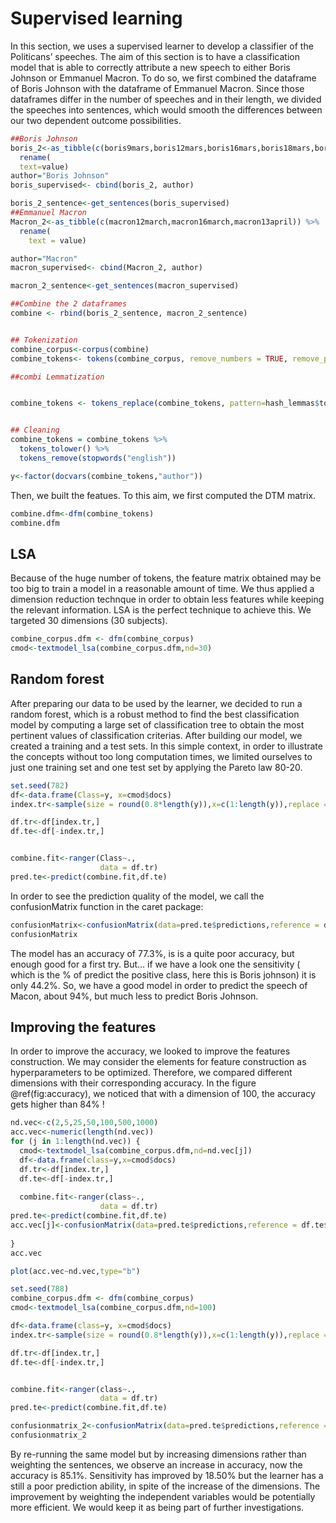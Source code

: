 # Supervised learning

In this section, we uses a supervised learner to develop a classifier of the Politicans' speeches. The aim of this section is to have a classification model that is able to correctly attribute a new speech to either Boris Johnson or Emmanuel Macron. To do so, we first combined the dataframe of Boris Johnson with the dataframe of Emmanuel Macron. Since those dataframes differ in the number of speeches and in their length, we divided the speeches into sentences, which would smooth the differences between our two dependent outcome possibilities.

```r

##Boris Johnson
boris_2<-as_tibble(c(boris9mars,boris12mars,boris16mars,boris18mars,boris19mars,boris20mars,boris22mars)) %>%
  rename(
  text=value)
author="Boris Johnson"
boris_supervised<- cbind(boris_2, author)

boris_2_sentence<-get_sentences(boris_supervised)
##Emmanuel Macron
Macron_2<-as_tibble(c(macron12march,macron16march,macron13april)) %>% 
  rename(
    text = value)

author="Macron"
macron_supervised<- cbind(Macron_2, author)

macron_2_sentence<-get_sentences(macron_supervised)

##Combine the 2 dataframes
combine <- rbind(boris_2_sentence, macron_2_sentence)


## Tokenization
combine_corpus<-corpus(combine)
combine_tokens<- tokens(combine_corpus, remove_numbers = TRUE, remove_punct = TRUE, remove_symbols = TRUE, remove_separators = TRUE)

##combi Lemmatization


combine_tokens <- tokens_replace(combine_tokens, pattern=hash_lemmas$token, replacement = hash_lemmas$lemma)


## Cleaning
combine_tokens = combine_tokens %>% 
  tokens_tolower() %>% 
  tokens_remove(stopwords("english"))

y<-factor(docvars(combine_tokens,"author"))

```

Then, we built the featues. To this aim, we first computed the DTM matrix.

```r
combine.dfm<-dfm(combine_tokens)
combine.dfm

```

## LSA

Because of the huge number of tokens, the feature matrix obtained may be too big to train a model in a reasonable amount of time. We thus applied a dimension reduction technque in order to obtain less features while keeping the relevant information. LSA is the perfect technique to achieve this. We targeted 30 dimensions (30 subjects).

```r

combine_corpus.dfm <- dfm(combine_corpus)
cmod<-textmodel_lsa(combine_corpus.dfm,nd=30)

```

## Random forest

After preparing our data to be used by the learner, we decided to run a random forest, which is a robust method to find the best classification model by computing a large set of classification tree to obtain the most pertinent values of classification criterias.
After building our model, we created a training and a test sets. In this simple context, in order to illustrate the concepts without too long computation times, we limited ourselves to just one training set and one test set by applying the Pareto law 80-20. 

```r
set.seed(782)
df<-data.frame(Class=y, x=cmod$docs)
index.tr<-sample(size = round(0.8*length(y)),x=c(1:length(y)),replace = FALSE)

df.tr<-df[index.tr,]
df.te<-df[-index.tr,]


combine.fit<-ranger(Class~.,
                    data = df.tr)
pred.te<-predict(combine.fit,df.te)

```

In order to see the prediction quality of the model, we call the confusionMatrix function in the caret package:

```r

confusionMatrix<-confusionMatrix(data=pred.te$predictions,reference = df.te$Class)
confusionMatrix
```

The model has an accuracy of 77.3%, is is a quite poor accuracy, but enough good for a first try.
But… if we have a look one the sensitivity ( which is the % of predict the positive class, here this is Boris johnson) it is only 44.2%. 
So, we have a good model in order to predict the speech of Macon, about 94%, but much less to predict Boris Johnson. 


## Improving the features

In order to improve the accuracy, we looked to improve the features construction. We may consider the elements for feature construction as hyperparameters to be optimized. Therefore, we compared different dimensions with their corresponding accuracy. In the figure \@ref(fig:accuracy), we noticed that with a dimension of 100, the accuracy gets higher than 84% !

```r
nd.vec<-c(2,5,25,50,100,500,1000)
acc.vec<-numeric(length(nd.vec))
for (j in 1:length(nd.vec)) {
  cmod<-textmodel_lsa(combine_corpus.dfm,nd=nd.vec[j])
  df<-data.frame(class=y,x=cmod$docs)
  df.tr<-df[index.tr,]
  df.te<-df[-index.tr,]
  
  combine.fit<-ranger(class~.,
                    data = df.tr)
pred.te<-predict(combine.fit,df.te)
acc.vec[j]<-confusionMatrix(data=pred.te$predictions,reference = df.te$class)$overall[1]
  
}
acc.vec

plot(acc.vec~nd.vec,type="b")

```

```r
set.seed(788)
combine_corpus.dfm <- dfm(combine_corpus)
cmod<-textmodel_lsa(combine_corpus.dfm,nd=100)

df<-data.frame(class=y, x=cmod$docs)
index.tr<-sample(size = round(0.8*length(y)),x=c(1:length(y)),replace = FALSE)

df.tr<-df[index.tr,]
df.te<-df[-index.tr,]


combine.fit<-ranger(class~.,
                    data = df.tr)
pred.te<-predict(combine.fit,df.te)

confusionmatrix_2<-confusionMatrix(data=pred.te$predictions,reference = df.te$class)
confusionmatrix_2
```

By re-running the same model but by increasing dimensions rather than weighting the sentences, we observe an increase in accuracy, now the accuracy is 85.1%. Sensitivity has improved by 18.50% but the learner has a still a poor prediction ability, in spite of the increase of the dimensions. The improvement by weighting the independent variables would be potentially more efficient. We would keep it as being part of further investigations.